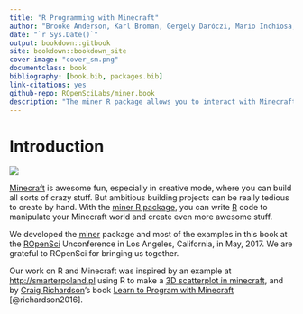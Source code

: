 ```yaml
---
title: "R Programming with Minecraft"
author: "Brooke Anderson, Karl Broman, Gergely Daróczi, Mario Inchiosa, David Smith, and Ali Zaidi"
date: "`r Sys.Date()`"
output: bookdown::gitbook
site: bookdown::bookdown_site
cover-image: "cover_sm.png"
documentclass: book
bibliography: [book.bib, packages.bib]
link-citations: yes
github-repo: ROpenSciLabs/miner.book
description: "The miner R package allows you to interact with Minecraft using the R programming language. This book shows you how to do use it."
---
```


# Introduction

<img src="cover_sm.png"/>

[Minecraft](https://minecraft.net) is awesome fun, especially in
creative mode, where you can build all sorts of crazy stuff. But
ambitious building projects can be really tedious to create by hand.
With the [miner R package](https://github.com/ropenscilabs/miner), you
can write [R](https://www.r-project.org) code to manipulate your
Minecraft world and create even more awesome stuff.

We developed the [miner](https://github.com/ROpenSciLabs/miner)
package and most of the examples in this book at the
[ROpenSci](https://ropensci.org) Unconference in Los Angeles,
California, in May, 2017. We are grateful to ROpenSci for bringing us
together.

Our work on R and Minecraft was inspired by an example at
<http://smarterpoland.pl> using R to make a [3D scatterplot in
minecraft](http://smarterpoland.pl/index.php/2016/09/minecharts-1-minecraft-r-edgar-andersons-iris-data/),
and by [Craig Richardson](https://twitter.com/craigargh)'s book [Learn
to Program with
Minecraft](https://www.nostarch.com/programwithminecraft) [@richardson2016].
